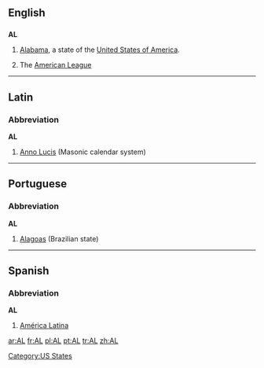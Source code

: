 ==English==

==={{Abbreviation}}===
'''AL'''

# [[Alabama]], a state of the [[United States of America]].
# {{baseball}} The [[American League]]

[[Category:US States]]

----

==Latin==

===Abbreviation===
'''AL'''

# [[Anno Lucis]] (Masonic calendar system)

----

==Portuguese==

===Abbreviation===
'''AL'''

# [[Alagoas]] (Brazilian state)

----

==Spanish==

===Abbreviation===
'''AL'''

# [[América Latina]]

[[ar:AL]]
[[fr:AL]]
[[pl:AL]]
[[pt:AL]]
[[tr:AL]]
[[zh:AL]]